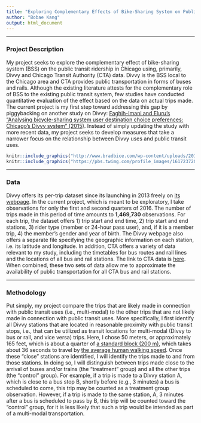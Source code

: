 ```yaml
---
title: "Exploring Complementary Effects of Bike-Sharing System on Public Transit Ridership in Chicago"
author: "Bobae Kang"
output: html_document 
---
```

***
### Project Description 
My project seeks to explore the complementary effect of bike-sharing system (BSS) on the public transit ridership in Chicago using, primarily, Divvy and Chicago Transit Authority (CTA) data. Divvy is the BSS local to the Chicago area and CTA provides public transportation in forms of buses and rails. Although the existing literature attests for the complementary role of BSS to the existing public transit system, few studies have conducted quantitative evaluation of the effect based on the data on actual trips made. The current project is my first step toward addressing this gap by piggybacking on another study on Divvy: [Faghih-Imani and Eluru’s “Analysing bicycle-sharing system user destination choice preferences: Chicago’s Divvy system” (2015)](http://www.sciencedirect.com/science/article/pii/S0966692315000459). Instead of simply updating the study with more recent data, my project seeks to develop measures that take a narrower focus on the relationship between Divvy uses and public transit uses.

```r
knitr::include_graphics("http://www.bradbice.com/wp-content/uploads/2014/06/Divvy-FB-blue.jpg")
knitr::include_graphics("https://pbs.twimg.com/profile_images/1617237207/cta-logo---flattransp.png")
```

***

### Data
Divvy offers its per-trip dataset since its launching in 2013 freely on [its webpage](https://www.divvybikes.com/system-data). In the current project, which is meant to be exploratory, I take observations for only the first and second quarters of 2016. The number of trips made in this period of time amounts to **1,469,730** observations. For each trip, the dataset offers 1) trip start and end time, 2) trip start and end stations, 3) rider type (member or 24-hour pass user), and, if it is a member trip, 4) the member’s gender and year of birth. The Divvy webpage also offers a separate file specifying the geographic information on each station, i.e. its latitude and longitude. In addition, CTA offers a variety of data relevant to my study, including the timetables for bus routes and rail lines and the locations of all bus and rail stations. The link to CTA data is [here](http://www.transitchicago.com/downloads/sch_data/). When combined, these two sets of data allow me to approximate the availability of public transportation for all CTA bus and rail stations.

***

### Methodology
Put simply, my project compare the trips that are likely made in connection with public transit uses (i.e., multi-modal) to the other trips that are not likely made in connection with public transit uses. More specifically, I first identify all Divvy stations that are located in reasonable proximity with public transit stops, i.e., that can be utilized as transit locations for multi-modal (Divvy to bus or rail, and vice versa) trips. Here, I chose 50 meters, or approximately 165 feet, which is about a quarter of [a standard block (200 m)](https://en.wikipedia.org/wiki/City_block), which takes about 36 seconds to travel by [the average human walking speed](https://en.wikipedia.org/wiki/Walking). Once these “close” stations are identified, I will identify the trips made to and from those stations. In doing so, I will distinguish between trips made close to the arrival of buses and/or trains (the “treatment” group) and all the other trips (the “control” group). For example, if a trip is made to a Divvy station A, which is close to a bus stop B, shortly before (e.g., 3 minutes) a bus is scheduled to come, this trip may be counted as a treatment group observation. However, if a trip is made to the same station, A, 3 minutes after a bus is scheduled to pass by B, this trip will be counted toward the “control” group, for it is less likely that such a trip would be intended as part of a multi-modal transportation.
